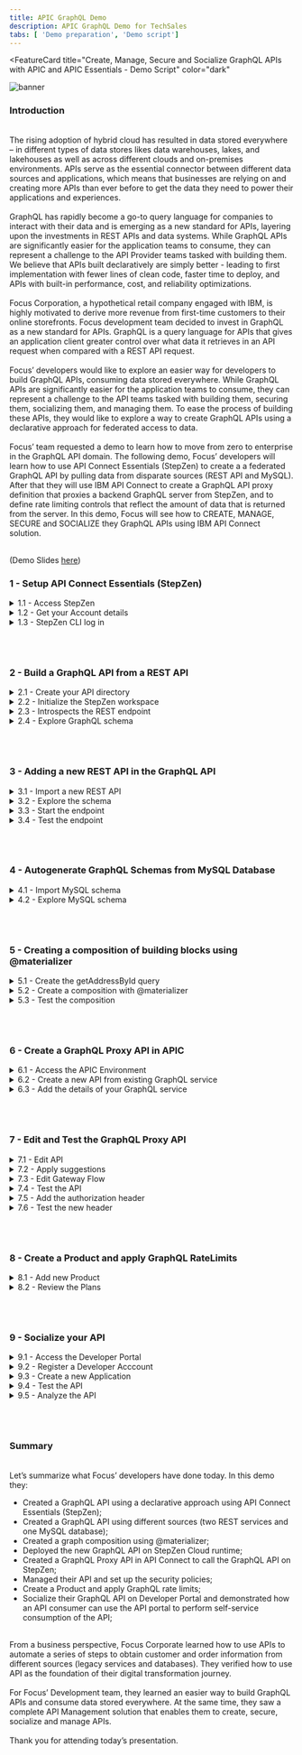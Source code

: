 ```yaml
---
title: APIC GraphQL Demo
description: APIC GraphQL Demo for TechSales
tabs: [ 'Demo preparation', 'Demo script']
---
```



<FeatureCard
  title="Create, Manage, Secure and Socialize GraphQL APIs with APIC and APIC Essentials - Demo Script"
  color="dark"
  >

![banner](./images/banner.png)

</FeatureCard>

<span id="place1"></span>

### **Introduction**
<br/>
The rising adoption of hybrid cloud has resulted in data stored everywhere – in different types of data stores likes data warehouses, lakes, and lakehouses as well as across different clouds and on-premises environments. APIs serve as the essential connector between different data sources and applications, which means that businesses are relying on and creating more APIs than ever before to get the data they need to power their applications and experiences.
<br/><br/>
GraphQL has rapidly become a go-to query language for companies to interact with their data and is emerging as a new standard for APIs, layering upon the investments in REST APIs and data systems. While GraphQL APIs are significantly easier for the application teams to consume, they can represent a challenge to the API Provider teams tasked with building them. We believe that APIs built declaratively are simply better - leading to first implementation with fewer lines of clean code, faster time to deploy, and APIs with built-in performance, cost, and reliability optimizations.
<br/><br/>
Focus Corporation, a hypothetical retail company engaged with IBM, is highly motivated to derive more revenue from first-time customers to their online storefronts. Focus development team decided to invest in GraphQL as a new standard for APIs. GraphQL is a query language for APIs that gives an application client greater control over what data it retrieves in an API request when compared with a REST API request.
<br/><br/>
Focus’ developers would like to explore an easier way for developers to build GraphQL APIs, consuming data stored everywhere.  While GraphQL APIs are significantly easier for the application teams to consume, they can represent a challenge to the API teams tasked with building them, securing them, socializing them, and managing them. To ease the process of building these APIs, they would like to explore a way to create GraphQL APIs using a declarative approach for federated access to data.
<br/><br/>
Focus’ team requested a demo to learn how to move from zero to enterprise in the GraphQL API domain. The following demo, Focus’ developers will learn how to use API Connect Essentials (StepZen) to create a a federated GraphQL API by pulling data from disparate sources (REST API and MySQL). After that they will use IBM API Connect to create a GraphQL API proxy definition that proxies a backend GraphQL server from StepZen, and to define rate limiting controls that reflect the amount of data that is returned from the server. In this demo, Focus will see how to CREATE, MANAGE, SECURE and SOCIALIZE they GraphQL APIs using IBM API Connect solution.
<br/><br/>

(Demo Slides <a href="https://github.com/ibm-integration/learninghub/blob/main/src/pages/demos/mq-techsales/files/APICSlides.pptx" target="_blank" rel="noreferrer">here</a>)
<br/>


### **1 - Setup API Connect Essentials (StepZen)**

<details>
<summary>1.1 - Access StepZen</summary><br/>

**Narration**

StepZen enables developers to easily build and deploy a single GraphQL API that gets the data they need from multiple backends. The StepZen CLI is the primary tool for creating, uploading, deploying, and testing your StepZen API. The StepZen CLI enables Focus’ developers to manage they StepZen schemas, configurations, and endpoints. The CLI also comes with a built-in Schema Explorer that enables them to explore and test the API.

Focus' developers already installed StepZen CLI. Next, they need to get the details about our StepZen account. For this demo, they are using a free StepZen account.


<hr/><br/>

**Action** &nbsp; 1.1.1

On a browser window open the <a href="http://www.stepzen.com" target="_blank">URL below</a> (1) and click on **Log In** link (2).

```
 http://www.stepzen.com
```
&nbsp;
&nbsp;
  ![](images/setup-sz-2.png)


<hr/><br/>

**Action** &nbsp; 1.1.2

**Log in** with your *username* and *password*.


  ![](images/setup-sz-3.png)

***
</details>


<details>
<summary>1.2 - Get your Account details</summary><br/>

**Narration**

To get the details about Focus’ account, first they need to navigate to the StepZen Dashboard. In the Account page, they will find their account name, and the two keys they need for API authentication.

<hr/><br/>

**Action** &nbsp; 1.2.1

On StepZen Dashboard page, on the left menu, open the **Account** page (key icon).

  ![](images/setup-sz-5.png)

<hr/><br/>

**Action** &nbsp; 1.2.2

Copy the **Account name** (1) and **Admin Key** (2). You will use them in the next step.

  ![](images/setup-sz-6.png)

***
</details>

<details>
<summary>1.3 - StepZen CLI log in</summary><br/>

**Narration**

To run StepZen in the cloud, the developers can connect the CLI to their account to get a private and secure endpoint or use StepZen with a public account. After installing the CLI, they are able to connect it to their account using the login CLI command.

<hr/><br/>

**Action** &nbsp; 1.3.1

Using Visual Studio Code terminal window, execute the command below to log in with StepZen CLI, replace [your_account] with the account value (1) from the Account page.

```
stepzen login -a [your_account]
```
&nbsp;
&nbsp;
  ![](images/setup-sz-7.png)

**Action** &nbsp; 1.3.2

Now, you need to enter your Admin Key. Copy and paste the **Admin Key** value (2) from the Account page.

  ![](images/setup-sz-8.png)

***
</details>

<br/><br/>

### **2 - Build a GraphQL API from a REST API**

<details>
<summary>2.1 - Create your API directory</summary><br/>

**Narration**

Using StepZen, Focus’ developers can create a GraphQL API for backends with REST interfaces in minutes.

There are two ways to create a GraphQL API with StepZen when they have a REST backend.

<ul>
<li>Use the command-line interface (CLI) command stepzen import curl to specify an existing REST endpoint - StepZen introspects the endpoint and auto-generates a GraphQL schema for you.</li>
<li>Write the schema code in a .graphql GraphQL Schema Definition Language (SDL) file. Use the powerful GraphQL directive @rest to connect the REST endpoint, and with just a few lines of code, they have a working schema.</li>
</ul><br/>

In this module, Focus’ developers will learn how to use stepzen import curl command on an existing REST API. This command sends a curl request to StepZen and parses the GraphQL types from the JSON response. Before the developers build their GraphQL API, they need to create a new directory.

<hr/><br/>

**Action** &nbsp; 2.1.1

On Visual Studio Code Terminal, execute the command below to create a new directory.

```
mkdir product-demo
```
&nbsp;
&nbsp;
  ![](images/build-rest1-1.png)

<hr/><br/>

**Action** &nbsp; 2.1.2

Change to the new directory.

```
cd product-demo
```
&nbsp;
&nbsp;
![](images/build-rest1-2.png)

***
</details>

<details>
<summary>2.2 - Initialize the StepZen workspace</summary><br/>

**Narration**

With the directory created, Focus’ developers need to initialize the StepZen workspace in their working directory. They use the StepZen CLI init command to do it.

<hr/><br/>

**Action** &nbsp; 2.2.1

On Visual Studio Code Terminal, execute the command below.

```
stepzen init --endpoint=api/product-demo
```
&nbsp;
&nbsp;
  ![](images/build-rest1-3.png)

***
</details>


<details>
<summary>2.3 - Introspects the REST endpoint</summary><br/>

**Narration**

An amazing feature of StepZen is the possibility to introspects the REST endpoint and auto-generates a GraphQL schema for Focus’ team. Using this capability, the Focus’ developers are using a REST API provided by their legacy CRM system with their CUSTOMERS information, and creating a new GraphQL API.

<hr/><br/>

**Action** &nbsp; 2.3.1

On Visual Studio Code Terminal, execute the command below.

```
stepzen import curl "https://introspection.apis.stepzen.com/customers" --query-name "customers"
```
&nbsp;
&nbsp;
  ![](images/build-rest1-4.png)

***
</details>

<details>
<summary>2.4 - Explore GraphQL schema</summary><br/>

**Narration**

Their first GraphQL API was created. Now, it is time to explore the graphQL schema! First, they need to open their project folder and open the index.graphql file on curl folder. Here the developers have all the schema of their customers REST API.  Before, they deploy the GraphQL, they would like to import another REST endpoint.

<hr/><br/>

**Action** &nbsp; 2.4.1

On Visual Studio Code, click on **Explorer** icon (1) and click **Open Folder** (2).

  ![](images/build-rest1-5.png)

<hr/><br/>

**Action** &nbsp; 2.4.2

Select the new created **product-demo** folder (1) and click **Select Folder** (2).

  ![](images/build-rest1-6.png)

<hr/><br/>

**Action** &nbsp; 2.4.3

If necessary, click **Yes, I trust the authors** button.

  ![](images/build-rest1-7.png)

<hr/><br/>

**Action** &nbsp; 2.4.4

To see the GraphQL schema, open the **curl** folder and select the **index.graphql** file (1). You are welcome to explore and check the .graphQL file (2).

  ![](images/build-rest1-8.png)

<hr/><br/>

**Action** &nbsp; 2.4.5

If necessary, click **View > Terminal** to see the terminal window again.

  ![](images/build-rest1-9.png)

***
</details>

<br/><br/>

### **3 - Adding a new REST API in the GraphQL API**
<details>
<summary>3.1 - Import a new REST API</summary><br/>

**Narration**

Focus’ developers will now improve their GraphQL API by addding another REST API from their CRM about ORDERS. To do it, they just need to run the import command again with a different REST URL.

<hr/><br/>

**Action** &nbsp; 3.1.1

On Visual Studio Code Terminal, execute the command below to import another REST API.

```
stepzen import curl "https://introspection.apis.stepzen.com/orders" --query-name "orders" --query-type "Order"
```
&nbsp;
&nbsp;
  ![](images/build-rest2-1.png)


***
</details>


<details>
<summary>3.2 - Explore the schema</summary><br/>

**Narration**

To check the new graphQL schema, the developers just need to open the curl-01 folder and open the new index.graphql file. Here they can see the schema of the orders API.

This third schema in the product-demo folder is aggregating the other two schemas of the two different REST APIs.

<hr/><br/>

**Action** &nbsp; 3.2.1

Open the **curl-01** folder and open the new **index.graphql** file (1). You are welcome to explore the new schema (2).

  ![](images/build-rest2-2.png)

<hr/><br/>


**Action** &nbsp; 3.2.2

Open the third schema, the **index.graphql** file in the **product-demo** folder (1) and check this schema is referencing the other two schemas (2).

  ![](images/build-rest2-3.png)


***
</details>



<details>
<summary>3.3 - Start the endpoint</summary><br/>

**Narration**

StepZen can be deployed and run as a managed service on StepZen's cloud, on a virtual private cloud, or in a colocation data center. Whatever Focus’ choice of deployment, StepZen helps them to build clean, declarative, consistent APIs and run them at scale with built-in optimizations.

To Deploy and run their endpoint, from command line, the Focus’ developers will run the stepzen start command.

This command does three things:

<ul>
  <li>Deploys the code in the current directory (or the directory provided via the --dir flag) to the specified endpoint on StepZen.</li>
  <li>Watches the directory for changes and automatically deploys them to the endpoint specified.</li>
  <li>Share a URL with StepZen's Schema Explorer that enables the developers to test their API by exploring the queries and types available and querying the API running on StepZen.</li>
</ul><br/>

The StepZen dashboard provides a playground for testing Focus’ GraphQL API. Next they will explore their GraphQL API.

<hr/><br/>

**Action** &nbsp; 3.3.1

On Visual Studio Code terminal,  run the command below to initialize your endpoint.

```
stepzen start
```
&nbsp;
&nbsp;
  ![](images/build-rest2-4.png)


<hr/><br/>

**Action** &nbsp; 3.3.2

Show the stepzen start return.
  ![](images/build-rest2-4-2.png)

<hr/><br/>

**Action** &nbsp; 3.3.3

Scroll down your terminal page to see the Dashboard URL of your API. Copy and paste it in you browser window.
  ![](images/build-rest2-5.png)

***
</details>


<details>
<summary>3.4 - Test the endpoint</summary><br/>

**Narration**
The StepZen dashboard provides a playground for testing the GraphQL API. In the Dashboard, Focus’ developers can play with different queries, for example, they can try the orders query. Another possibility is to run a customer query, with some custom fields. Remember, with this GraphQL API, they are consuming data from two different REST APIs. And if they want, they can do that with APIs from different types of data sources as well.

<hr/><br/>

**Action** &nbsp; 3.4.1

Go ahead and click **Execute Query** button (1) to test the orders query.  Check the result data (2).

  ![](images/build-rest2-6.png)

<hr/><br/>


**Action** &nbsp; 3.4.2

You are welcome to play with the Builder section (1), to create queries with different values. For example, delete the order query, and create a customers query with some fields (2). Execute the query again (3) and check the result data (4).

  ![](images/build-rest2-7.png)


***
</details>

<br/><br/>


### **4 - Autogenerate GraphQL Schemas from MySQL Database**
<details>
<summary>4.1 - Import MySQL schema</summary><br/>

**Narration**

At this stage, the Focus’ tem decided to create a GraphQL API with a SQL database backend.

There are two ways to create your GraphQL API with StepZen when you have a SQL database backend.

<ul>
  <li>Use the command-line interface (CLI) command stepzen import [mysql OR postgresql] to specify their database - StepZen introspects it and auto-generates a GraphQL schema for you.</li>
  <li>Write the schema code in a .graphql GraphQL Schema Definition Language (SDL) file. Use the GraphQL directive @dbquery to connect the database, and with just a few lines of code, they have a working schema.)</li>
</ul><br/>

Focus' team decided to use stepzen import mysql command. Focus's Database team provided all details of a MySQL database. The developers use StepZen CLI command to import the database schema to a GraphQL API.

<hr/><br/>

**Action** &nbsp; 4.1.1

On Visual Studio Code terminal, cancel the current execution (CTRL+C). And execute the command below to create a GraphQL API that connects data from a database backend.

```
stepzen import mysql --db-host='db.introspection.stepzen.net' --db-database='introspection' --db-user='testUserIntrospection' --db-password='HurricaneStartingSample1934' --name=mysql
```
&nbsp;
&nbsp;
  ![](images/build-mysql-1.png)

***
</details>


<details>
<summary>4.2 - Explore MySQL schema</summary><br/>

**Narration**

To check the new graphQL schema, they just need to open the mysql folder and open the new index.graphql file. Here they have their database schema from MySQL.

By now, they are invoking two REST APIs and one MySQL database in their GraphQL API.

<hr/><br/>

**Action** &nbsp; 4.2.1

On VSCode, open the **mysql** folder and open the new **index.graphql** file (1). You are welcome to explore the new schema (2).

  ![](images/build-mysql-2.png)

***
</details>



<br/><br/>

### **5 - Creating a composition of building blocks using @materializer**
<details>
<summary>5.1 - Create the getAddressById query</summary><br/>

**Narration**

In many organizations, APIs are built around organizations or domains. For example, a B2C retail business might have customer APIs, e-commerce APIs, marketing APIs, and so on. These APIs are typically built by semi-independent teams, and usually have some common lightweight structures (like authentication, documentation, etc.), but otherwise are constructed independently. And they might appear in the same portal for the API consumer, but there is nothing that connects them.

Because GraphQL APIs are designed to “stitch” data together, GraphQL represents an opportunity to Focus’ team to connect APIs easily—even those built by independent teams.  GraphQL federation is a critical element of a GraphQL architecture. Federation is about assembling the work of independent teams into one, or possibly a few, uber GraphQL APIs. Focus’ developers would like to see how to do it!

First, they need to create a query to getAddressById in their MySQL database.


<hr/><br/>

**Action** &nbsp; 5.1.1

On the **index.graphql** from **mysql** folder (1), scroll down to see the ‘*type Query*’ declaration. Below the sentence "**Queries for type ‘Address’**" include the query code below (2).

```
getAddressById(id: Int!): [Address]
@dbquery(
  type: "mysql"
  query: """
  SELECT * FROM `address` where `id` = ?
  """
  configuration: "mysql_config"
)
```
&nbsp;
&nbsp;
This code is defining a getAddressById query to select address from mySQL database.

  ![](images/merge-blocks-1.png)


<hr/><br/>


**Action** &nbsp; 5.1.2

**Save** the file (File > Save or CTRL+S).
<br/>

***
</details>


<details>
<summary>5.2 - Create a composition with @materializer</summary><br/>

**Narration**

At this stage, they have multiple subgraphs. They would like to explore the scenario of link types across subgraphs with @materializer.

Focus’ team just need to change the address field to use the getAdressById query that they have just created. With that, they can easily link these two subgraphs with @materializer.

<hr/><br/>

**Action** &nbsp; 5.2.1

Open the **index.graphql** file from **curl** folder (1), this is the schema from customers REST API.  Scroll down to see the ‘*type RootEntry*’ section.  By now, the address is coming from the REST API endpoint. Let's change it to get this value from MySQL database. Replace the current address type definition (address: Address) for the code below (2).
```
address: [Address]
  @materializer (query: "getAddressById")
```
&nbsp;
&nbsp;
  ![](images/merge-blocks-2.png)

<hr/><br/>

**Action** &nbsp; 5.2.2

**Save** the file (File > Save or CTRL+S).
<br/>

***
</details>



<details>
<summary>5.3 - Test the composition</summary><br/>

**Narration**

Focus’ developers are ready to deploy their new API. Now they can test the new API, by creating a customers query including address attributes.

Finally, here is the response, including data from REST API and MySQL database at the same time.

Before the developers move to API Connections part, to see how to manage, secure and socialize this API, they need to take a copy of their API endpoint and the Authorization header. They will use this information later to invoke this API.

One important point to highlight here is about how StepZen controls access to GraphQL schemas and endpoints.

As Focus’team build out their GraphQL APIs, they will want to add access control mechanisms to prevent unauthorized use of these endpoints. StepZen supports two different solutions for this problem.

<ul>
  <li>API Keys: they can use API keys to control access to the entire endpoint. API keys are the default access control mechanism.</li>
  <li>And Field Policies: they can use Field policies to control access to specific entry point fields on the endpoint. Field policies provide fine-grained access control to their GraphQL API, using a model similar to attribute-based access control.</li>
</ul><br/>

StepZen provides two different types of API keys for use with an account: Admin Keys and API Keys. Admin keys provide administrative-level access to their account, and should only be used at development time. API keys provide more limited access to their account, and should be used for production.

In this demo, for simplification purpose, Focus’ developers will use the Admin Keys to access their API. In a real environment, they should use API Keys or Field Policies to improve their API’s security.

<hr/><br/>

**Action** &nbsp; 5.3.1

On Visual Studio Code terminal, execute the command below.
```
stepzen start
```
&nbsp;
&nbsp;
  ![](images/merge-blocks-3.png)

<hr/><br/>


**Action** &nbsp; 5.3.2

Back to the browser, refresh the Stepzen Dashboard page.

<hr/><br/>


**Action** &nbsp; 5.3.3

On the StepZen Dashboard page, use the Builder section (1), to create a customers query including address attributes (2). Execute the query again (3) and check the result data is coming from Rest and MySQL database (4).

  ![](images/merge-blocks-4.png)


<hr/><br/>

**Action** &nbsp; 5.3.4

Take a copy of your API endpoint (1) and the Authorization header (2).

  ![](images/merge-blocks-5.png)


***
</details>


<br/><br/>

### **6 - Create a GraphQL Proxy API in APIC**
<details>
<summary>6.1 - Access the APIC Environment</summary><br/>

**Narration**

Great, Focus’ team created their GraphQL API using a declarative approach. However the developer's team still need a comprehensive API solution and strategy to manage these new GraphQL APIs from a unified and centrally visible solution.

They are looking for an integrated API management offering, with capabilities and tooling for all phases of the API lifecycle. Key steps of the API lifecycle include create, secure, manage, socialize, and analyze the APIs.

IBM API Connect is a full lifecycle API management solution that uses an intuitive experience to help consistently create, manage, secure, socialize and monetize APIs, which promotes digital transformation on premises and across clouds. This means Focus can power digital apps and spur innovation in real-time. IBM API Connect is also available as-a-Service as a highly scalable, fully managed API management platform on Amazon Web Services (AWS).

The Focus’ developer would like to explore how IBM API Connect will support them to manage their GraphQL APIs.  For this demo, they are using a trial account of IBM APIC on AWS.

<hr/><br/>

**Action** &nbsp; 6.1.1

In your email inbox (that you used to create the APIC trial account), search for **IBM SaaS** (1), open the "**Your API Connect trial is ready**" email (2).

  ![](images/apic-proxy-1.png)

<hr/><br/>


**Action** &nbsp; 6.1.2

Now, click **Access trial** button.

  ![](images/apic-proxy-2.png)

<hr/><br/>


**Action** &nbsp; 6.1.3

Log in with your APIC user and password.

  ![](images/apic-proxy-3.png)


<hr/><br/>

<InlineNotification kind="warning">There is a known issue to edit the gateway policies in the new assembly editor on APIC on AWS. The Development's team is working to fix it as soon as possible. Because of it, the steps below are a workaround to set a flag to use the old editor. As soon as the bug is fixed, the steps 6.1.4 to 6.1.6 will be removed.</InlineNotification>

<br/>

**Action** &nbsp; 6.1.4 (WORKAROUND)

Edit your APIC on AWS home URL and include **/FF** at the end and press **ENTER**.

  ![](images/flag-workaround-1.png)

<hr/><br/>

**Action** &nbsp; 6.1.5 (WORKAROUND)

On the *Feature flags* page, scroll down to see the latest flag **Enable legacy assembly editor for gateway policies) and toggle the button from offline to **online**.

  ![](images/flag-workaround-2.png)

<hr/><br/>

**Action** &nbsp; 6.1.5 (WORKAROUND)

Click the **Home** button to return to the APIC homepage.

  ![](images/flag-workaround-3.png)

<br/>

***
</details>


<details>
<summary>6.2 - Create a new API from existing GraphQL service</summary><br/>

**Narration**

Here, the developers are on their API Connect Enterprise as a Service environment. API Connect Enterprise as a Service is a cloud-based edition of IBM API Connect. Using API Connect Enterprise as a Service enables them to work in the cloud to create, manage, secure, and socialize APIs using latest features, innovation, and industry standards for full API lifecycle management.

API Connect Enterprise as a Service uses software-as-a-service as a delivery model. With this model, API Connect is hosted on Amazon Web Services and is managed by IBM. Focus Corporation pays for using the software without worrying about owning and maintaining the underlying infrastructure. With API Connect Enterprise as a Service, they pay for usage through their AWS bill.

IBM API Connect enables them to create a GraphQL API proxy definition that proxies a backend GraphQL server. API Connect extends the GraphQL standard by providing, in a GraphQL API definition, the ability to configure a range of settings that are used to calculate the complexity of a GraphQL request and an associated cost that counts towards the rate limit.

<hr/><br/>

**Action** &nbsp; 6.2.1

Click on the **Develop** menu.

  ![](images/apic-home.png)

<hr/><br/>


**Action** &nbsp; 6.2.2

Then click **Add->API**.

  ![](images/apic-proxy-5.png)

<hr/><br/>


**Action** &nbsp; 6.2.3

Select **From Existing GraphQL service (GraphQL proxy)** (1).  Then click **Next** (2).

  ![](images/apic-proxy-6.png)

***
</details>


<details>
<summary>6.3 - Add the details of your GraphQL service</summary><br/>

**Narration**

Now, Focus’ developers need to add details from their GraphQL API created with API Connect Essentials (StepZen).  Pointing to an existing GraphQL server, API Connect introspects the service and automatically creates a GraphQL proxy service.

As described earlier in this demo, the StepZen API is using an API Key approach to control access to the entire endpoint. Because of that, the Focus’ developers need to include the API Key in the Authorization Header of the HTTP Header.

The schema validator reports warning and errors if found. By now, the developers ignore the schema warning. They will fix this warning in later steps.

Great! Focus' developers successfully created a GraphQL proxy API using IBM API Connect.

<hr/><br/>

**Action** &nbsp; 6.3.1

Enter the following values:

  Title: **customers** (1)

  GraphQL server URL: [*Your API URL copied from StepZen Dashboard*] (for example: https://wanaka.stepzen.net/api/product-demo/__graphql) (2)

  ![](images/apic-proxy-7.png)

<hr/><br/>

**Action** &nbsp; 6.3.2

In the *HTTP Header* section, click **Add** (1) to enter **Authorization** (2) as *Header* and paste the *API Key value* that you copied from the *StepZen Dashboard Headers* section as *Value* (3). Then click *Next* (4).

  ![](images/apic-proxy-8.png)

<hr/><br/>


**Action** &nbsp; 6.3.3

In the Paths section, select **all** the available endpoints (1), then click **Next** (2).

  ![](images/apic-proxy-9.png)

<hr/><br/>


**Action** &nbsp; 6.3.4

Keep both **Secure using Client ID** and **CORS** checked (1) and click **Next** (2).

  ![](images/apic-proxy-10.png)

<hr/><br/>


**Action** &nbsp; 6.3.5

Great! API Connect successfully created a GraphQL proxy API.

  ![](images/apic-proxy-11.png)

***
</details>

<br/><br/>


### **7 - Edit and Test the GraphQL Proxy API**
<details>
<summary>7.1 - Edit API</summary><br/>

**Narration**
Next,, the developers would like to edit the API to view more details on the proxy flow.

GraphQL APIs are structured the same as REST APIs with some additional options. Just like REST APIs, developers are able to add security schemas, paths and definitions from the left menu bar. They can also view the Gateway, Test and Explorer tabs similar to REST APIs. They will notice a new tab for GraphQL APIs.

<hr/><br/>

**Action** &nbsp; 7.1.1

Click **Edit API** to continue.

  ![](images/apic-edit-1.png)

<hr/><br/>

**Action** &nbsp; 7.1.2

Click on **GraphQL Schema** tab to view the schema.

  ![](images/apic-edit-2.png)

***
</details>

<details>
<summary>7.2 - Apply suggestions</summary><br/>

**Narration**

The GraphQL Schema tab displays Type for every type in your GraphQL schema, and Type Weight information for the cost or expense of each type. The weighting factor is used when calculating the type cost for a request to the GraphQL API. For example, a field that requires extensive CPU or memory use on the server to retrieve its value would be given a higher cost.

In addition to the warning details, the Warning window gives an option to fix the warning by applying the limits. While this Artificial Intelligence is often very accurate, for a real scenario it is important to carefully examine the results and only accept them when they are accurate, since this affects the security of your application.

After applying the recommendations, the warning message is removed.


<hr/><br/>

**Action** &nbsp; 7.2.1

Click **View** in the *Warning* message.

  ![](images/apic-edit-3.png)

<hr/><br/>


**Action** &nbsp; 7.2.2

In our case, click **Apply all** (1), then click **Apply** (2).

  ![](images/apic-edit-4.png)


<hr/><br/>

**Action** &nbsp; 7.2.3

Click **Save** to save the API definition.

![](images/apic-edit-5.png)

***
</details>

<details>
<summary>7.3 - Edit Gateway Flow</summary><br/>

**Narration**

It is time to explore the Gateway view. The flow is automatically created as part of the initial API creation. The developers may apply additional logic by dragging and dropping items from the palette to the canvas. Focus’ developers will do a small change to allow Authorization header propagation.

Here they can add the  Authorization header in the allowlist.


<hr/><br/>

**Action** &nbsp; 7.3.1

Open the **Gateway** view.

  ![](images/apic-edit-6.png)


<hr/><br/>

**Action** &nbsp; 7.3.2

Scroll down the flow (1) and on the **Otherwise** ramification (2), you should see a **graphql-invoke** node, click on it to edit (3).

  ![](images/apic-edit-7.png)


<hr/><br/>


**Action** &nbsp; 7.3.3

On the *graphql-invoke* node definition, scroll down to see the *Header control* section. Click on **Add allowlist** to add a new header in the list.

  ![](images/apic-edit-8.png)


<hr/><br/>


**Action** &nbsp; 7.3.4

Enter **Authorization** as the new header allowed (1) and click **Save** button (2). This means that we will send the Authorization header on to the backend.

  ![](images/apic-edit-9.png)


***
</details>

<details>
<summary>7.4 - Test the API</summary><br/>

**Narration**

At this stage, they are ready to test the Proxy API. To publish the API, first they need to set their API to online.

After successfully publishing the API to API Gateway, additional tabs appear on the screen. It is time to explore the Test tab.

The Test page also includes a GraphQL Editor. Here Focus’ developers can include their customers query. If necessary, they can use Prettify option to improve the visualization of the GraphQL query.

Next, they need to include the Authorization heard in the Parameters tab.

Every time that they invoke their API, they need to pass their API Key as the Authorization header. By now, they will include it in their test.

On the Trace section, they should see an HTTP Status: 200 and in the Response data, they can see the data returned from their GraphQL API.

<hr/><br/>

**Action** &nbsp; 7.4.1

Toggle the button from offline to **online**.

![](images/apic-edit-10.png)


<hr/><br/>


<InlineNotification>There is a known issue with GraphQL test tool on APIC on AWS. The Development's team is working to fix it as soon as possible. Because of it, please skip steps 7.4.2 to 7.4.7. The step 7.4.8 is a workaround to test your GraphQL Proxy API using an external tool. As soon as the bug is fixed, the step 7.4.8 will be removed.</InlineNotification>

<br/>

~~**Action** &nbsp; 7.4.2~~

~~Select **Test** tab to test the API.~~

![](images/apic-edit-11.png)


<hr/><br/>

~~**Action** &nbsp; 7.4.3~~

~~Enter the following GraphQL query in the GraphQL Editor. You may use **Prettify** option to improve the visualization of the GraphQL query.~~

```
{
  customers {
    email
    id
    name
    address {
      city
      countryRegion
      postalCode
      stateProvince
    }
  }
}
```
&nbsp;
&nbsp;
  ![](images/apic-edit-12.png)

<hr/><br/>

~~**Action** &nbsp; 7.4.4~~

~~Now you need to include the Authorization heard. Open the **Parameters** tab.~~

  ![](images/apic-edit-13.png)

<hr/><br/>

~~**Action** &nbsp; 7.4.5~~

~~On the bottom of the Parameters list, include a new parameter with the following value:~~

~~Key: **Authorization** (1)~~

~~Located In: **header** (2)~~

~~Value: *[paste the API Key value that you copied from the StepZen Dashboard Headers]* (3)~~

  ![](images/apic-edit-14.png)

<hr/><br/>

~~**Action** &nbsp; 7.4.6~~

~~Now click the **Send** button (1) and open the **GraphiQL** tab (2) again to see the result.~~

  ![](images/apic-edit-15.png)

<hr/><br/>

~~**Action** &nbsp; 7.4.7~~

~~On the Trace section, you should see an HTTP Status: 200 (1) and in the Response data you have the data returned from your GraphQL API (2).~~

  ![](images/apic-edit-16.png)

***
</details>

<details>
<summary>7.5 - Add the authorization header</summary><br/>

**Narration**

That is really good! But the Focus’. Team decided to simplify it. They decided to hardcode the Authorization header parameter in their GraphQL API Proxy flow.

To do it, they will add a set variable node before the graphql-invoke. This node will add the authorization header in their message with the value that they copied from StepZen Dashboard.

<hr/><br/>

**Action** &nbsp; 7.5.1

Open the **Gateway** tab again.

  ![](images/apic-edit-17.png)

<hr/><br/>

**Action** &nbsp; 7.5.2

On the **Otherwise** (1) which starts with a *Parse*, you will add a node before the *graphql-invoke* node.  On the *Palette* view, scroll down to see the *Policies* section (2). Drag and drop the **Set Variable** (3) node between the "*ratelimit expected*" node and the "*graphql-invoke*" node (4).

  ![](images/apic-edit-18.png)

<hr/><br/>

**Action** &nbsp; 7.5.3

Enter **set-authorization** as Title (1) and click **Add action** (2).

  ![](images/apic-edit-19.png)

<hr/><br/>

**Action** &nbsp; 7.5.4

Keep **Set** (1) as the type of the action. On the Set field, enter **message.headers.Authorization** (2) as the name of the variable to be set. Select **String** (3) as type of the value to set. And in the *Value* field, paste the *API Key value that you copied from the StepZen Dashboard Headers* (4).

  ![](images/apic-edit-20.png)

<hr/><br/>

**Action** &nbsp; 7.5.5

Then click **Save**.

  ![](images/apic-edit-21.png)

***
</details>


<details>
<summary>7.6 - Test the new header</summary><br/>

**Narration**

It’s finally time to test the hard work of Focus’ Development team. Now, they will test their API again, this time without passing the Authorization token.

Great! Now their GraphQL Proxy is running and available to be used.

<hr/><br/>

**Action** &nbsp; 7.6.1

Open the **Test** tab (1), and click the **Execute Query** button (2). (Note: if you want, you can check in the Parameters tab that there isn't an Authorization header parameter).

  ![](images/apic-edit-22.png)

<hr/><br/>

**Action** &nbsp; 7.6.2

Show the result. You are welcome to change the GraphQL query to test more scenarios. You can also use the **Example** button to help start your creativity. On breadcrumbs, return to **Develop** page.

  ![](images/apic-edit-23.png)

***
</details>

<br/><br/>

### **8 - Create a Product and apply GraphQL RateLimits**
<details>
<summary>8.1 - Add new Product</summary><br/>

**Narration**

Having successfully tested their GraphQL Proxy API, Focus’ team is ready to package their APIs using products for publishing to consumers. Products are packages that contain both the APIs and the accompanying plans. The providers use plans to control access to APIs and to manage API usage. Plans can use differing rate limits to provide different levels of service to API consumers. Focus Corporation can have multiple plans for different consumers. For example, they can add approval steps for consumers when they sign up, or they can allocate them plans as a provider.

Based on that, the Focus’ team decided to create a product from scratch. After including the basic information about the product, they an define the default plan.

The Default Plan contains traditional rate limiting options, but in the next steps, they will be able to list and define the GraphQL rate limits.

Next, they publish the product to Sandbox catalog and accept the default for Visibility and Subscribability.

Great! Focus Corporation has a new API product.


<hr/><br/>

**Action** &nbsp; 8.1.1

Click **Add->Product**.

  ![](images/apic-product-1.png)

<hr/><br/>

**Action** &nbsp; 8.1.2

Select **New product** (1) and click **Next** (2).

  ![](images/apic-product-2.png)

<hr/><br/>

**Action** &nbsp; 8.1.3

Name the product as **Customers Product** (1) and click **Next** (2).

  ![](images/apic-product-3.png)

<hr/><br/>

**Action** &nbsp; 8.1.4

Add Customers API to the product by selecting **customers** (1). Then click **Next** (2).

  ![](images/apic-product-4.png)

<hr/><br/>

**Action** &nbsp; 8.1.5

For now, just click **Next**.

  ![](images/apic-product-5.png)

<hr/><br/>

**Action** &nbsp; 8.1.6

Publish the Product to Sandbox Catalog by selecting **Publish product** (1). Accept the default for *Visibility* and *Subscribability* (2) and click **Next** (3).

  ![](images/apic-product-6.png)

<hr/><br/>

**Action** &nbsp; 8.1.7

Click **Done**.

  ![](images/apic-product-7.png)

***
</details>

<details>
<summary>8.2 - Review the Plans</summary><br/>

**Narration**

At this moment, Focus’ team had successfully created a new plan. They want to review the plan to check the GraphQL rate limits.

In the Plan page, they are able to adjust GraphQL cost parameters, including costs per field or type. They can set a limit or make it unlimited.

<hr/><br/>

**Action** &nbsp; 8.2.1

Back to the *Develop* view, open **Products** tab (1) and click on **Customers Product** (2).

  ![](images/apic-product-8.png)

<hr/><br/>

**Action** &nbsp; 8.2.2

Open the **Plans** section (1), and on the *Default Plan*, open the **context menu** (2) and select **Edit** (3).

  ![](images/apic-product-9.png)

<hr/><br/>

**Action** &nbsp; 8.2.3

Show the GraphQL rate limits section.

  ![](images/apic-product-10.png)

<hr/><br/>

**Action** &nbsp; 8.2.4

On the left menu, click **Manage** icon to manage our Sandbox catalog.

  ![](images/apic-product-11.png)

***
</details>

<br/><br/>

### **9 - Socialize your API**
<details>
<summary>9.1 - Access the Developer Portal</summary><br/>

**Narration**
Now it is time to publish their API. To do it, the developers need to make sure that their API consumers can discover it and use it. The Developer Portal will allow customers to view the APIs, sign up and subscribe to plans in a self-service manner, test the APIs, download the OpenAPI - Swagger documents and more.

To access the Developer Portal, first they need to get their Portal URL and open it.


<hr/><br/>

**Action** &nbsp; 9.1.1

On *Manage* page, open the **Sandbox** catalog.

  ![](images/apic-portal-1.png)


<hr/><br/>

**Action** &nbsp; 9.1.2

Click **Catalog settings** (1) and open the **Portal** tab (2).

  ![](images/apic-portal-2.png)


<hr/><br/>

**Action** &nbsp; 9.1.3

Here you have your **Portal URL**. Copy it, and open it in a new browser tab.

  ![](images/apic-portal-3.png)


***
</details>

<details>
<summary>9.2 - Register a Developer Acccount</summary><br/>

**Narration**

Focus’ Developer Portal is their public-facing website and therefore it is highly flexible and customizable, in this demo they are using the default design.

Focus team will share this Developer Portal with their Developers ecosystem, other developers that want to consume Focus’ APIs to create new applications. Focus’ team call them as API Consumers.

These consumers need need to create an account to access the developer portal. It is a self-service process.

After validate their account, the consumers are ready to log in!


<hr/><br/>

**Action** &nbsp; 9.2.1

Click **Create account** to create a new developer account.

  ![](images/apic-portal-4.png)

<hr/><br/>

**Action** &nbsp; 9.2.2

Complete the registration form, go ahead and use any personal email.  Take note of the username (not email) and password. You will need them later to log in to the Developer Portal.

  ![](images/apic-portal-5.png)


<hr/><br/>

**Action** &nbsp; 9.2.3

You will receive an email to activate your new developer account.  Click on the link to validate the registration.

  ![](images/apic-portal-6.png)


<hr/><br/>

**Action** &nbsp; 9.2.4

**Sign in** (1) to Developer Portal using your developer's *username* and *password* (2).

  ![](images/apic-portal-7.png)

***
</details>

<details>
<summary>9.3 - Create a new Application</summary><br/>

**Narration**

Note that all of these next steps are simulating what Focus’ API Consumers, their end-user customer, will do to find, buy, and use the Focus’ API.

Developer Portal displays all the products that are currently published. In Focus’ case, no Apps created yet. As a consumer/developer, they are going to create a new application in the portal. This will give them an API key, allowing them to call Focus’ APIs.

They have not subscribed to any APIs yet, they need to do it now. Next, they need to select the Customers Product 1.0. After that, they can see the plans available. In this case, only the Default plan. Now, they just need to select the app that Focus’ team created earlier and confirm their subscription. And done - they are subscribed to Focus API and they are ready to use it!

<hr/><br/>

**Action** &nbsp; 9.3.1

Click **Create a new App**.

  ![](images/apic-portal-8.png)

<hr/><br/>

**Action** &nbsp; 9.3.2

Enter **Consumers Application** as the **App Title** (1). Click **Save** (2).

  ![](images/apic-portal-9.png)

<hr/><br/>

**Action** &nbsp; 9.3.3

On the **Credentials** dialog box, copy the *API Key* (1), copy the *API Secret* (2), then click **OK** (3).

  ![](images/apic-portal-10.png)

<hr/><br/>

**Action** &nbsp; 9.3.4

Click on **Why not browse the available APIs?** link.

  ![](images/apic-portal-11.png)

<hr/><br/>

**Action** &nbsp; 9.3.5

Click on **Customers Product 1.0.0**.

  ![](images/apic-portal-12.png)

<hr/><br/>

**Action** &nbsp; 9.3.6

In the **Default Plan** section, click **Select**.

  ![](images/apic-portal-13.png)


<hr/><br/>

**Action** &nbsp; 9.3.7

Select the **Consumers Application**.

  ![](images/apic-portal-14.png)

<hr/><br/>

**Action** &nbsp; 9.3.8

Confirm the subscription by clicking **Next**.

  ![](images/apic-portal-15.png)

<hr/><br/>

**Action** &nbsp; 9.3.9

Click **Done**.

  ![](images/apic-portal-16.png)

***
</details>

<details>
<summary>9.4 - Test the API</summary><br/>

**Narration**

The App developesr are now back at the product screen. They are able to explore the Focus’ API here. From the Overview page, they can download the OpenAPI Document and get the API endpoint. Note the portal has everything the consumers need to call the API, it’s even generated clients in various languages for them to copy/paste into their calling application. They can try the API on the Try it area. They can use the customers query here. It is time to test it. Great, they got a response, The Focus’ GraphQL Proxy API is running and available for their ecosystem. It is amazing how quickly the results are returned in the results window, coming from different sources. If this was a REST API multiple end points would be needed to achieve the same result.

<hr/><br/>

**Action** &nbsp; 9.4.1

Click the **customers 1.0.0 API**.

  ![](images/apic-portal-17.png)

<hr/><br/>

**Action** &nbsp; 9.4.2

Open the **Try it** tab.

  ![](images/apic-portal-18.png)


<hr/><br/>

**Action** &nbsp; 9.4.3

Paste the API Key that you copied in the previous step (1). Paste the GraphQL below in the GraphQL editor (2). And click on **Execute Query** button (3).

```
{
  customers {
    email
    id
    name
    address {
      city
      countryRegion
      postalCode
      stateProvince
    }
  }
}
```

  ![](images/apic-portal-19.png)

<hr/><br/>

**Action** &nbsp; 9.4.4

Your GraphQL Proxy API is running. You are welcome to continue to test the API, using the GraphQL Editor. Submit requests with different field names.

  ![](images/apic-portal-20.png)

***
</details>

<details>
<summary>9.5 - Analyze the API</summary><br/>

**Narration**

Another great capability from API Connect, the consumers can see the API statistics in the portal. They just need to select ther app, and here they can see all the API calls, including any possible errors. If they make more calls, they will see larger statistic results.

In this page, the developers can view information about the APIs to help them to develop new applications.


<hr/><br/>

**Action** &nbsp; 9.5.1

Open the **Apps** page (1) and select the **Consumers Application** (2).

  ![](images/apic-portal-21.png)

<hr/><br/>

**Action** &nbsp; 9.5.2

Show the statistics page.

  ![](images/apic-portal-22.png)


***
</details>

<br/><br/>

### **Summary**

<br/>
Let’s summarize what Focus’ developers have done today. In this demo they: <br/>
<ul>
<li>Created a GraphQL API using a declarative approach using API Connect Essentials (StepZen);</li>
<li>Created a GraphQL API using different sources (two REST services and one MySQL database);</li>
<li>Created a graph composition using @materializer;</li>
<li>Deployed the new GraphQL API on StepZen Cloud runtime;</li>
<li>Created a GraphQL Proxy API in API Connect to call the GraphQL API on StepZen;</li>
<li>Managed their API and set up the security policies;</li>
<li>Create a Product and apply GraphQL rate limits;</li>
<li>Socialize their GraphQL API on Developer Portal and demonstrated how an API consumer can use the API portal to perform self-service consumption of the API;</li>
</ul><br/>
From a business perspective, Focus Corporate learned how to use APIs to automate a series of steps to obtain customer and order information from different sources (legacy services and databases). They verified how to use API as the foundation of their digital transformation journey.
<br/><br/>
For Focus’ Development team, they learned an easier way to build GraphQL APIs and consume data stored everywhere.  At the same time, they saw a complete API Management solution that enables them to create, secure, socialize and manage APIs.
<br/><br/>
Thank you for attending today’s presentation.
<br/>
